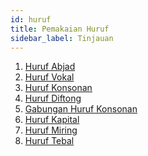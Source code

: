 ```yaml
---
id: huruf
title: Pemakaian Huruf
sidebar_label: Tinjauan
---
```


1. [Huruf Abjad](huruf/abjad)
2. [Huruf Vokal](huruf/vokal)
3. [Huruf Konsonan](huruf/konsonan)
4. [Huruf Diftong](huruf/diftong)
5. [Gabungan Huruf Konsonan](huruf/gabungan)
6. [Huruf Kapital](huruf/kapital)
7. [Huruf Miring](huruf/miring)
8. [Huruf Tebal](huruf/tebal)